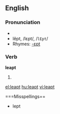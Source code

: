 ==English==

===Pronunciation===
*{{audio|en-us-leapt.ogg|Audio (US)}}
*lĕpt, /lɛpt/, /<tt>lEpt</tt>/
*Rhymes: [[Rhymes:English:-ɛpt|-ɛpt]]

===Verb===
'''leapt'''

# {{past of|[[leap]]}}

[[el:leapt]]
[[hu:leapt]]
[[vi:leapt]]

===Misspellings==

*lept